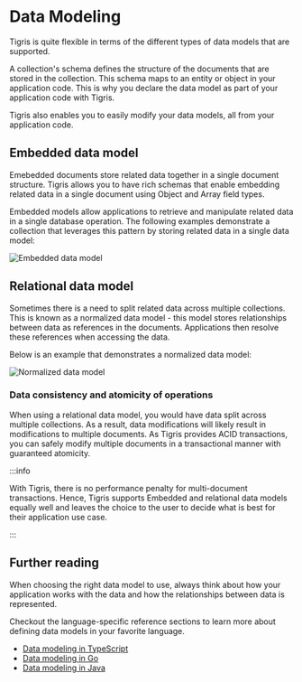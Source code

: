 # Data Modeling

Tigris is quite flexible in terms of the different types of data models that
are supported.

A collection's schema defines the structure of the documents
that are stored in the collection. This schema maps to an entity or object
in your application code. This is why you declare the data model as part of
your application code with Tigris.

Tigris also enables you to easily modify your data models, all from your
application code.


<LiteYouTubeEmbed
  id="jOIejFvGtD0"
  params="autoplay=1&autohide=1&showinfo=0&rel=0"
  title="Easily evolve your data models"
  poster="maxresdefault"
/>

## Embedded data model

Emebedded documents store related data together in a single document
structure. Tigris allows you to have rich schemas that enable embedding
related data in a single document using Object and Array field types.

Embedded models allow applications to retrieve and manipulate related data
in a single database operation. The following examples demonstrate a
collection that leverages this pattern by storing related data in a single
data model:

![Embedded data model](/img/embedded.jpg)

## Relational data model

Sometimes there is a need to split related data across multiple collections.
This is known as a normalized data model - this model stores relationships
between data as references in the documents. Applications then resolve these
references when accessing the data.

Below is an example that demonstrates a normalized data model:

![Normalized data model](/img/relational-model.jpg)

### Data consistency and atomicity of operations

When using a relational data model, you would have data split across
multiple collections. As a result, data modifications will likely result in
modifications to multiple documents. As Tigris provides ACID transactions,
you can safely modify multiple documents in a transactional manner with
guaranteed atomicity.

:::info

With Tigris, there is no performance penalty for multi-document transactions.
Hence, Tigris supports Embedded and relational data models equally well and
leaves the choice to the user to decide what is best for their application
use case.

:::

## Further reading

When choosing the right data model to use, always think about how your
application works with the data and how the relationships between data is
represented.

Checkout the language-specific reference sections to learn more about
defining data models in your favorite language.

- [Data modeling in TypeScript](../typescript/documents/datamodel)
- [Data modeling in Go](../golang/documents/datamodel)
- [Data modeling in Java](../java/datamodel/declare)
